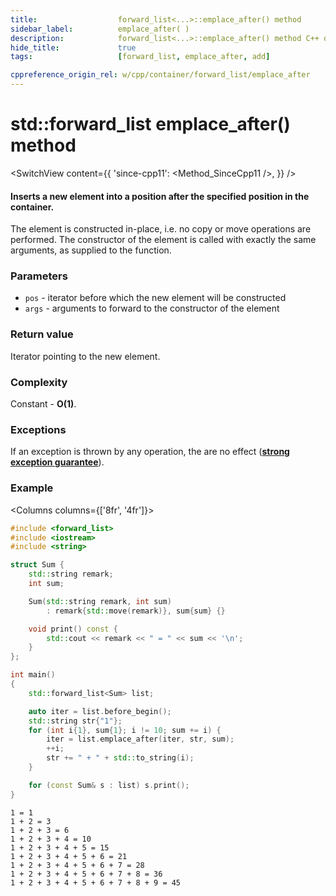 ```yaml
---
title:					forward_list<...>::emplace_after() method
sidebar_label:			emplace_after( )
description:			forward_list<...>::emplace_after() method C++ documentation
hide_title:				true
tags:					[forward_list, emplace_after, add]

cppreference_origin_rel: w/cpp/container/forward_list/emplace_after
---
```


<!----------------- Codes ---------------------->

<!-- emplace_after() -->

# std::forward_list emplace_after() method

<SwitchView content={{
	'since-cpp11': <Method_SinceCpp11 />,
}} />

#### Inserts a new element into a position after the specified position in the container.  

The element is constructed in-place, i.e. no copy or move operations are performed. The constructor of the element is called with exactly the same arguments, as supplied to the function.

### Parameters

 - `pos` - iterator before which the new element will be constructed
 - `args` - arguments to forward to the constructor of the element

### Return value

Iterator pointing to the new element.

### Complexity

Constant - **O(1)**.

### Exceptions

If an exception is thrown by any operation, the are no effect ([**strong exception guarantee**](#)).

### Example

<Columns columns={['8fr', '4fr']}>
<div>

```cpp title='Main.cpp' showLineNumbers
#include <forward_list>
#include <iostream>
#include <string>

struct Sum {
    std::string remark;
    int sum;

    Sum(std::string remark, int sum)
        : remark{std::move(remark)}, sum{sum} {}

    void print() const {
        std::cout << remark << " = " << sum << '\n';
    }
};

int main()
{
    std::forward_list<Sum> list;

    auto iter = list.before_begin();
    std::string str{"1"};
    for (int i{1}, sum{1}; i != 10; sum += i) {
        iter = list.emplace_after(iter, str, sum);
        ++i;
        str += " + " + std::to_string(i);
    }

    for (const Sum& s : list) s.print();
}
```

</div>
<div>

```plaintext title="Output"
1 = 1
1 + 2 = 3
1 + 2 + 3 = 6
1 + 2 + 3 + 4 = 10
1 + 2 + 3 + 4 + 5 = 15
1 + 2 + 3 + 4 + 5 + 6 = 21
1 + 2 + 3 + 4 + 5 + 6 + 7 = 28
1 + 2 + 3 + 4 + 5 + 6 + 7 + 8 = 36
1 + 2 + 3 + 4 + 5 + 6 + 7 + 8 + 9 = 45
```

</div>
</Columns>
